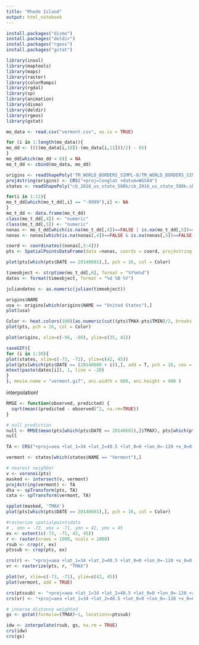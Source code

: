 ```yaml
---
title: "Rhode Island"
output: html_notebook
---
```

```r
install.packages("dismo")
install.packages("deldir")
install.packages("rgeos")
install.packages("gstat")
```

```r
library(insol)
library(maptools)
library(maps)
library(raster)
library(colorRamps)
library(rgdal)
library(sp)
library(animation)
library(dismo)
library(deldir)
library(rgeos)
library(gstat)
```

```r
mo_data <- read.csv("vermont.csv", as.is = TRUE)
```

```r
for (i in 1:length(mo_data)){
mo_dd <- ((((mo_data[i,10])-(mo_data[i,11]))/2) - 65)
}
mo_dd[which(mo_dd < 0)] = NA
mo_t_dd <- cbind(mo_data, mo_dd)
```

```r
origins <- readShapePoly('TM_WORLD_BORDERS_SIMPL-0/TM_WORLD_BORDERS_SIMPL-0.3.shp')
proj4string(origins) <- CRS("+proj=longlat +datum=WGS84")
states <- readShapePoly("cb_2016_us_state_500k/cb_2016_us_state_500k.shp")
```
```r
for(i in 1:11){
mo_t_dd[which(mo_t_dd[,i] == "-9999"),i] <- NA
}
mo_t_dd <- data.frame(mo_t_dd)
class(mo_t_dd[,4]) <- "numeric"
class(mo_t_dd[,5]) <- "numeric"
nonas <- mo_t_dd[which(is.na(mo_t_dd[,4])==FALSE | is.na(mo_t_dd[,5])==FALSE),]
nonas <- nonas[which(is.na(nonas[,4])==FALSE & is.na(nonas[,5])==FALSE),]

coord <- coordinates((nonas[,5:4]))
pts <- SpatialPointsDataFrame(data =nonas, coords = coord, proj4string = CRS("+proj=longlat +datum=WGS84"))
```

```r
plot(pts[which(pts$DATE == 20140601),], pch = 16, col = Color)
```

```r
timeobject <- strptime(mo_t_dd[,6], format = "%Y%m%d")
dates <- format(timeobject, format = "%d %B %Y")
```

```r
juliandates <- as.numeric(julian(timeobject))
```

```r
origins$NAME
usa <- origins[which(origins$NAME == "United States"),]
plot(usa)
```

```r
Color <- heat.colors(100)[as.numeric(cut((pts$TMAX-pts$TMIN)/2, breaks = 100))]
plot(pts, pch = 16, col = Color)
```

```r
plot(origins, xlim=c(-96, -88), ylim=c(35, 41))
```

```r
saveGIF({
for (i in 1:30){
plot(states, xlim=c(-73, -71), ylim=c(42, 45))
plot(pts[which(pts$DATE == (20140600 + i)),], add = T, pch = 16, cex = 1, col = Color)
mtext(paste(dates[i]), 1, line = -20)
}
}, movie.name = "vermont.gif", ani.width = 600, ani.height = 400 )
```

interpolation!
```r

RMSE <- function(observed, predicted) {
  sqrt(mean((predicted - observed)^2, na.rm=TRUE))
}

# null prediction
null <- RMSE(mean(pts[which(pts$DATE == 20140601),]$TMAX), pts[which(pts$DATE == 20140601),]$TMAX)
null

TA <- CRS("+proj=aea +lat_1=34 +lat_2=40.5 +lat_0=0 +lon_0=-120 +x_0=0 +y_0=-4000000 +datum=NAD83 +units=m +ellps=GRS80 +towgs84=0,0,0")

vermont <- states[which(states$NAME == "Vermont"),]

# nearest neighbor
v <- voronoi(pts)
masked <- intersect(v, vermont)
proj4string(vermont) <- TA
dta <- spTransform(pts, TA)
cata <- spTransform(vermont, TA)

spplot(masked, 'TMAX')
plot(pts[which(pts$DATE == 20140601),], pch = 16, col = Color)

#rasterize spatialpointsdata
# , xmn = -73, xmx = -71, ymn = 42, ymx = 45
ex <- extent(c(-73, -71, 42, 45))
r <- raster(nrows = 1000, ncols = 1000)
rsub <- crop(r, ex)
ptssub <- crop(pts, ex)

crs(r) <- "+proj=aea +lat_1=34 +lat_2=40.5 +lat_0=0 +lon_0=-120 +x_0=0 +y_0=-4000000 +datum=NAD83 +units=m +ellps=GRS80 +towgs84=0,0,0"
vr <- rasterize(pts, r, "TMAX")

plot(vr, xlim=c(-73, -71), ylim=c(42, 45))
plot(vermont, add = TRUE)

crs(ptssub) <- "+proj=aea +lat_1=34 +lat_2=40.5 +lat_0=0 +lon_0=-120 +x_0=0 +y_0=-4000000 +datum=NAD83 +units=m +ellps=GRS80 +towgs84=0,0,0"
crs(vr) <- "+proj=aea +lat_1=34 +lat_2=40.5 +lat_0=0 +lon_0=-120 +x_0=0 +y_0=-4000000 +datum=NAD83 +units=m +ellps=GRS80 +towgs84=0,0,0"

# inverse distance weighted
gs <- gstat(formula=(TMAX)~1, locations=ptssub)

idw <- interpolate(rsub, gs, na.rm = TRUE)
crs(idw)
crs(gs)
```









